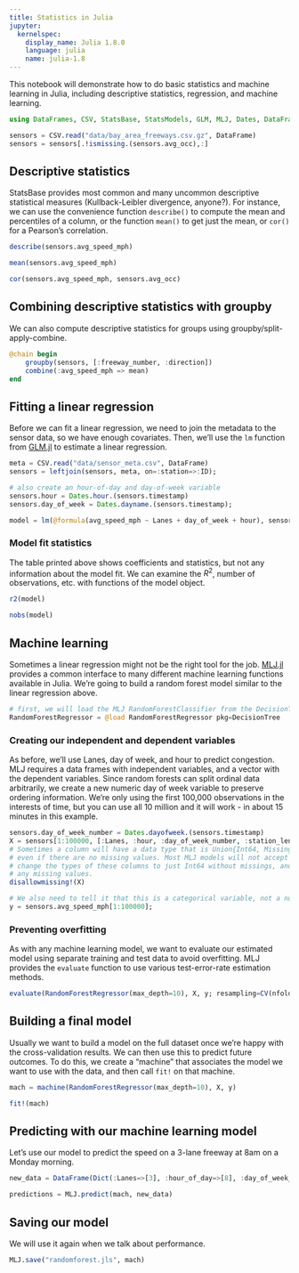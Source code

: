 ```yaml
---
title: Statistics in Julia
jupyter:
  kernelspec:
    display_name: Julia 1.8.0
    language: julia
    name: julia-1.8
---
```



This notebook will demonstrate how to do basic statistics and machine learning in Julia, including descriptive statistics, regression, and machine learning.


```julia
using DataFrames, CSV, StatsBase, StatsModels, GLM, MLJ, Dates, DataFramesMeta
```

```julia
sensors = CSV.read("data/bay_area_freeways.csv.gz", DataFrame)
sensors = sensors[.!ismissing.(sensors.avg_occ),:]
```

## Descriptive statistics

StatsBase provides most common and many uncommon descriptive statistical measures (Kullback-Leibler divergence, anyone?). For instance, we can use the convenience function `describe()` to compute the mean and percentiles of a column, or the function `mean()` to get just the mean, or `cor()` for a Pearson's correlation.

```julia
describe(sensors.avg_speed_mph)
```

```julia
mean(sensors.avg_speed_mph)
```

```julia
cor(sensors.avg_speed_mph, sensors.avg_occ)
```

## Combining descriptive statistics with groupby

We can also compute descriptive statistics for groups using groupby/split-apply-combine.

```julia
@chain begin
    groupby(sensors, [:freeway_number, :direction])
    combine(:avg_speed_mph => mean)
end
```

## Fitting a linear regression

Before we can fit a linear regression, we need to join the metadata to the sensor data, so we have enough covariates. Then, we'll use the `lm` function from [GLM.jl](https://juliastats.org/GLM.jl/stable/) to estimate a linear regression.

```julia
meta = CSV.read("data/sensor_meta.csv", DataFrame)
sensors = leftjoin(sensors, meta, on=:station=>:ID);
```

```julia
# also create an hour-of-day and day-of-week variable
sensors.hour = Dates.hour.(sensors.timestamp)
sensors.day_of_week = Dates.dayname.(sensors.timestamp);
```

```julia
model = lm(@formula(avg_speed_mph ~ Lanes + day_of_week + hour), sensors, contrasts=Dict(:day_of_week=>DummyCoding(base="Monday"), :hour=>DummyCoding()))
```

### Model fit statistics

The table printed above shows coefficients and statistics, but not any information about the model fit. We can examine the $R^2$, number of observations, etc. with functions of the model object.

```julia
r2(model)
```

```julia
nobs(model)
```

## Machine learning

Sometimes a linear regression might not be the right tool for the job. [MLJ.jl](https://github.com/alan-turing-institute/MLJ.jl) provides a common interface to many different machine learning functions available in Julia. We're going to build a random forest model similar to the linear regression above.

```julia
# first, we will load the MLJ RandomForestClassifier from the DecisionTree package
RandomForestRegressor = @load RandomForestRegressor pkg=DecisionTree
```

### Creating our independent and dependent variables

As before, we'll use Lanes, day of week, and hour to predict congestion. MLJ requires a data frames with independent variables, and a vector with the dependent variables. Since random forests can split ordinal data arbitrarily, we create a new numeric day of week variable to preserve ordering information. We're only using the first 100,000 observations in the interests of time, but you can use all 10 million and it will work - in about 15 minutes in this example.

```julia
sensors.day_of_week_number = Dates.dayofweek.(sensors.timestamp)
X = sensors[1:100000, [:Lanes, :hour, :day_of_week_number, :station_len, :pct_obs]]
# Sometimes a column will have a data type that is Union{Int64, Missing} (i.e. integers with missing values),
# even if there are no missing values. Most MLJ models will not accept these columns. disallowmissing! will
# change the types of these columns to just Int64 without missings, and throw an error if there actually were
# any missing values.
disallowmissing!(X)

# We also need to tell it that this is a categorical variable, not a numeric one.
y = sensors.avg_speed_mph[1:100000];
```

### Preventing overfitting

As with any machine learning model, we want to evaluate our estimated model using separate training and test data to avoid overfitting. MLJ provides the `evaluate` function to use various test-error-rate estimation methods.

```julia
evaluate(RandomForestRegressor(max_depth=10), X, y; resampling=CV(nfolds=5), measure=rsq)
```

## Building a final model

Usually we want to build a model on the full dataset once we're happy with the cross-validation results. We can then use this to predict future outcomes. To do this, we create a "machine" that associates the model we want to use with the data, and then call `fit!` on that machine. 

```julia
mach = machine(RandomForestRegressor(max_depth=10), X, y)
```

```julia
fit!(mach)
```

## Predicting with our machine learning model

Let's use our model to predict the speed on a 3-lane freeway at 8am on a Monday morning.

```julia
new_data = DataFrame(Dict(:Lanes=>[3], :hour_of_day=>[8], :day_of_week_number=>[1], :station_len=>[0.25], :pct_obs=>[100]))
```

```julia
predictions = MLJ.predict(mach, new_data)
```

## Saving our model

We will use it again when we talk about performance.

```julia
MLJ.save("randomforest.jls", mach)
```